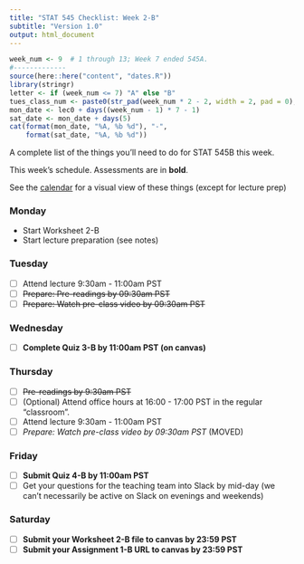 ```yaml
---
title: "STAT 545 Checklist: Week 2-B"
subtitle: "Version 1.0"
output: html_document
---
```


```r
week_num <- 9  # 1 through 13; Week 7 ended 545A.
#-------------
source(here::here("content", "dates.R"))
library(stringr)
letter <- if (week_num <= 7) "A" else "B"
tues_class_num <- paste0(str_pad(week_num * 2 - 2, width = 2, pad = 0), letter)
mon_date <- lec0 + days((week_num - 1) * 7 - 1)
sat_date <- mon_date + days(5)
cat(format(mon_date, "%A, %b %d"), "-", 
    format(sat_date, "%A, %b %d"))
```

A complete list of the things you'll need to do for STAT 545B this week.

This week's schedule. Assessments are in __bold__. 

See the [calendar](https://stat545.stat.ubc.ca/calendar) for a visual view of these things (except for lecture prep)

### Monday

- Start Worksheet 2-B
- Start lecture preparation (see notes)

### Tuesday

- [ ] Attend lecture 9:30am - 11:00am PST
- [ ] ~~Prepare: Pre-readings by 09:30am PST~~
- [ ] ~~Prepare: Watch pre-class video by 09:30am PST~~

### Wednesday

- [ ] __Complete Quiz 3-B by 11:00am PST (on canvas)__

### Thursday

- [ ] ~~Pre-readings by 9:30am PST~~
- [ ] (Optional) Attend office hours at 16:00 - 17:00 PST in the regular "classroom".
- [ ] Attend lecture 9:30am - 11:00am PST
- [ ] _Prepare: Watch pre-class video by 09:30am PST_ (MOVED)

### Friday

- [ ] __Submit Quiz 4-B by 11:00am PST__
- [ ] Get your questions for the teaching team into Slack by mid-day (we can't necessarily be active on Slack on evenings and weekends)

### Saturday

- [ ] __Submit your Worksheet 2-B file to canvas by 23:59 PST__
- [ ] __Submit your Assignment 1-B URL to canvas by 23:59 PST__